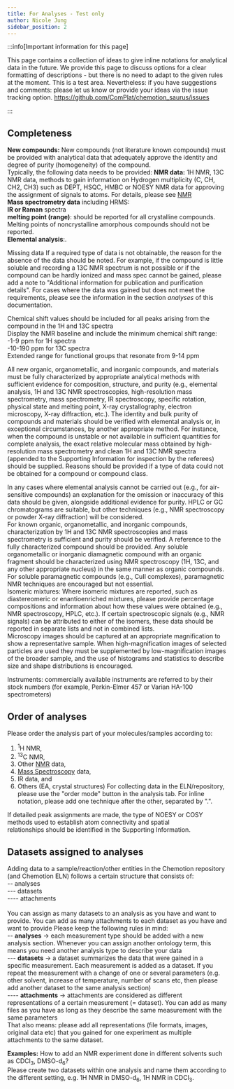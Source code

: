 ```yaml
---
title: For Analyses - Test only
author: Nicole Jung
sidebar_position: 2
---
```


:::info[Important information for this page]

This page contains a collection of ideas to give inline notations for analytical data in the future. We provide this page to discuss options for a clear formatting of descriptions - but there is no need to adapt to the given rules at the moment. This is a test area. Nevertheless: if you have suggestions and comments: please let us know or provide your ideas via the issue tracking option.
https://github.com/ComPlat/chemotion_saurus/issues

:::

## Completeness

**New compounds:** New compounds (not literature known compounds) must be provided with analytical data that adequately approve the identity and degree of purity (homogeneity) of the compound. <br />
Typically, the following data needs to be provided:
**NMR data:** 1H NMR, 13C NMR data, methods to gain information on Hydrogen multiplicity (C, CH, CH2, CH3) such as DEPT, HSQC, HMBC or NOESY NMR data for approving the assignment of signals to atoms. For details, please see [NMR](analysis_test/nmr) <br />
**Mass spectrometry data** including HRMS: <br />
**IR or Raman** spectra <br />
**melting point (range)**: should be reported for all crystalline compounds. Melting points of noncrystalline amorphous compounds should not be reported. <br />
**Elemental analysis**:.<br />

Missing data
If a required type of data is not obtainable, the reason for the absence of the data should be noted. For example, if the compound is little soluble and recording a 13C NMR spectrum is not possible or if the compound can be hardly ionized and mass spec cannot be gained, please add a note to "Additional information for publication and purification details". For cases where the data was gained but does not meet the requirements, please see the information in the section <i>analyses</i> of this documentation. <br />

Chemical shift values should be included for all peaks arising from the compound in the 1H and 13C spectra <br />
Display the NMR baseline and include the minimum chemical shift range: <br />
-1-9 ppm for 1H spectra <br />
-10-190 ppm for 13C spectra <br />
Extended range for functional groups that resonate from 9-14 ppm <br />

All new organic, organometallic, and inorganic compounds, and materials must be fully characterized by appropriate analytical methods with sufficient evidence for composition, structure, and purity (e.g., elemental analysis, 1H and 13C NMR spectroscopies, high-resolution mass spectrometry, mass spectrometry, IR spectroscopy, specific rotation, physical state and melting point, X-ray crystallography, electron microscopy, X-ray diffraction, etc.). The identity and bulk purity of compounds and materials should be verified with elemental analysis or, in exceptional circumstances, by another appropriate method. For instance, when the compound is unstable or not available in sufficient quantities for complete analysis, the exact relative molecular mass obtained by high-resolution mass spectrometry and clean 1H and 13C NMR spectra (appended to the Supporting Information for inspection by the referees) should be supplied. Reasons should be provided if a type of data could not be obtained for a compound or compound class.<br />

In any cases where elemental analysis cannot be carried out (e.g., for air-sensitive compounds) an explanation for the omission or inaccuracy of this data should be given, alongside additional evidence for purity. HPLC or GC chromatograms are suitable, but other techniques (e.g., NMR spectroscopy or powder X-ray diffraction) will be considered.<br />
For known organic, organometallic, and inorganic compounds, characterization by 1H and 13C NMR spectroscopies and mass spectrometry is sufficient and purity should be verified. A reference to the fully characterized compound should be provided. Any soluble organometallic or inorganic diamagnetic compound with an organic fragment should be characterized using NMR spectroscopy (1H, 13C, and any other appropriate nucleus) in the same manner as organic compounds. For soluble paramagnetic compounds (e.g., CuII complexes), paramagnetic NMR techniques are encouraged but not essential.<br />
Isomeric mixtures: Where isomeric mixtures are reported, such as diastereomeric or enantioenriched mixtures, please provide percentage compositions and information about how these values were obtained (e.g., NMR spectroscopy, HPLC, etc.). If certain spectroscopic signals (e.g., NMR signals) can be attributed to either of the isomers, these data should be reported in separate lists and not in combined lists.<br />
Microscopy images should be captured at an appropriate magnification to show a representative sample. When high-magnification images of selected particles are used they must be supplemented by low-magnification images of the broader sample, and the use of histograms and statistics to describe size and shape distributions is encouraged.<br />

Instruments: commercially available instruments are referred to by their stock numbers (for example, Perkin-Elmer 457 or Varian HA-100 spectrometers)

## Order of analyses

Please order the analysis part of your molecules/samples according to:

1. <sup>1</sup>H NMR,
2. <sup>13</sup>C NMR,
3. Other [NMR](analysis_test/nmr) data,
4. [Mass Spectroscopy](analysis_test/ms) data,
5. IR data, and
6. Others (EA, crystal structures)
   For collecting data in the ELN/repository, please use the "order mode" button in the analysis tab. For inline notation, please add one technique after the other, separated by ".".

If detailed peak assignments are made, the type of NOESY or COSY methods used to establish atom connectivity and spatial <br />relationships should be identified in the Supporting Information.

## Datasets assigned to analyses

Adding data to a sample/reaction/other entities in the Chemotion repository (and Chemotion ELN) follows a certain structure that consists of: <br />
-- analyses <br />
--- datasets <br />
---- attachments <br /> <br />
You can assign as many datasets to an analysis as you have and want to provide. You can add as many attachments to each dataset as you have and want to provide
Please keep the following rules in mind: <br />
-- **analyses** -> each measurement type should be added with a new analysis section. Whenever you can assign another ontology term, this means you need another analysis type to describe your data <br />
--- **datasets** -> a dataset summarizes the data that were gained in a specific measurement. Each measurement is added as a dataset. If you repeat the measurement with a change of one or several parameters (e.g. other solvent, increase of temperature, number of scans etc, then please add another dataset to the same analysis section) <br />
---- **attachments** -> attachments are considered as different representations of a certain measurement (= dataset). You can add as many files as you have as long as they describe the same measurement with the same parameters <br />
That also means: please add all representations (file formats, images, original data etc) that you gained for one experiment as multiple attachments to the same dataset.

**Examples:**
How to add an NMR experiment done in different solvents such as CDCl<sub>3</sub>, DMSO-d<sub>6</sub>? <br />
Please create two datasets within one analysis and name them according to the different setting, e.g. 1H NMR in DMSO-d<sub>6</sub>, 1H NMR in CDCl<sub>3</sub>.
